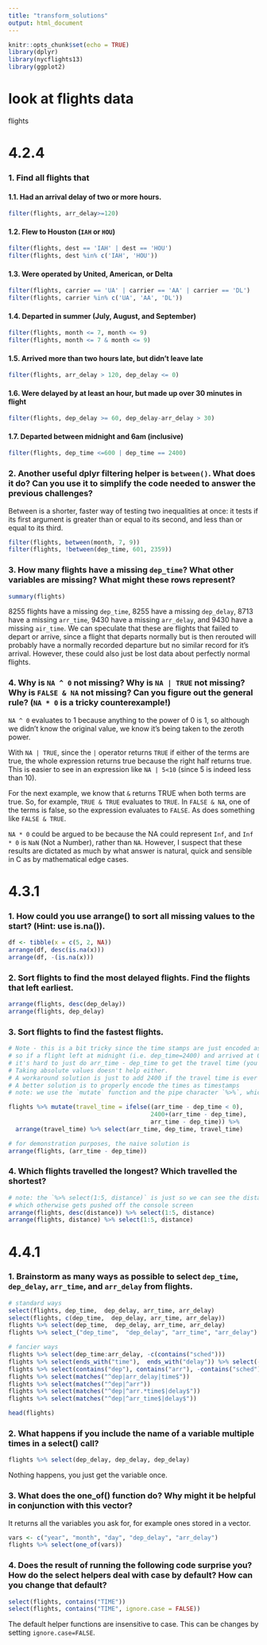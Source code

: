 ```yaml
---
title: "transform_solutions"
output: html_document
---
```


```r
knitr::opts_chunk$set(echo = TRUE)
library(dplyr)
library(nycflights13)
library(ggplot2)
```
# look at flights data
flights 

# 4.2.4
### 1. Find all flights that
#### 1.1. Had an arrival delay of two or more hours.
```r
filter(flights, arr_delay>=120)
```

#### 1.2. Flew to Houston (`IAH` or `HOU`)
```r
filter(flights, dest == 'IAH' | dest == 'HOU')
filter(flights, dest %in% c('IAH', 'HOU'))
```

#### 1.3. Were operated by United, American, or Delta
```r
filter(flights, carrier == 'UA' | carrier == 'AA' | carrier == 'DL')
filter(flights, carrier %in% c('UA', 'AA', 'DL'))
```

#### 1.4. Departed in summer (July, August, and September)
```r
filter(flights, month <= 7, month <= 9)
filter(flights, month <= 7 & month <= 9)

```

#### 1.5. Arrived more than two hours late, but didn't leave late
```r
filter(flights, arr_delay > 120, dep_delay <= 0)
```

#### 1.6. Were delayed by at least an hour, but made up over 30 minutes in flight
```r
filter(flights, dep_delay >= 60, dep_delay-arr_delay > 30)
```

#### 1.7. Departed between midnight and 6am (inclusive)
```r
filter(flights, dep_time <=600 | dep_time == 2400)
```

### 2. Another useful dplyr filtering helper is `between()`. What does it do? Can you use it to simplify the code needed to answer the previous challenges?
Between is a shorter, faster way of testing two inequalities at once: it tests if its first argument is greater than or equal to its second, and less than or equal to its third.
```r
filter(flights, between(month, 7, 9))
filter(flights, !between(dep_time, 601, 2359))
```

### 3. How many flights have a missing `dep_time`? What other variables are missing? What might these rows represent?
```r
summary(flights)
```

8255 flights have a missing `dep_time`, 8255 have a missing `dep_delay`, 8713 have a missing `arr_time`, 9430 have a missing `arr_delay`, and 9430 have a missing `air_time`. We can speculate that these are flights that failed to depart or arrive, since a flight that departs normally but is then rerouted will probably have a normally recorded departure but no similar record for it's arrival. However, these could also just be lost data about perfectly normal flights.

### 4. Why is `NA ^ 0` not missing? Why is `NA | TRUE` not missing? Why is `FALSE & NA` not missing? Can you figure out the general rule?  (`NA * 0` is a tricky counterexample!)
`NA ^ 0` evaluates to 1 because anything to the power of 0 is 1, so although we didn't know the original value, we know it's being taken to the zeroth power. 

With `NA | TRUE`, since the `|` operator returns `TRUE` if either of the terms are true, the whole expression returns true because the right half returns true. This is easier to see in an expression like `NA | 5<10` (since 5 is indeed less than 10).

For the next example, we know that `&` returns TRUE when both terms are true. So, for example, `TRUE & TRUE` evaluates to `TRUE`. In `FALSE & NA`, one of the terms is false, so the expression evaluates to `FALSE`. As does something like `FALSE & TRUE`.

`NA * 0` could be argued to be because the NA could represent `Inf`, and `Inf * 0` is `NaN` (Not a Number), rather than `NA`. However, I suspect that these results are dictated as much by what answer is natural, quick and sensible in C as by mathematical edge cases.


# 4.3.1
### 1. How could you use arrange() to sort all missing values to the start? (Hint: use is.na()).
```r
df <- tibble(x = c(5, 2, NA))
arrange(df, desc(is.na(x)))
arrange(df, -(is.na(x)))

```

### 2. Sort flights to find the most delayed flights. Find the flights that left earliest.
```r
arrange(flights, desc(dep_delay))
arrange(flights, dep_delay)

```

### 3. Sort flights to find the fastest flights.
```r
# Note - this is a bit tricky since the time stamps are just encoded as integers
# so if a flight left at midnight (i.e. dep_time=2400) and arrived at 00:54 (arr_time=54),
# it's hard to just do arr_time - dep_time to get the travel time (you get back -2346, which doesn't make sense). 
# Taking absolute values doesn't help either.
# A workaround solution is just to add 2400 if the travel time is ever negative.
# A better solution is to properly encode the times as timestamps
# note: we use the `mutate` function and the pipe character `%>%`, which haven't been introduced yet

flights %>% mutate(travel_time = ifelse((arr_time - dep_time < 0), 
                                        2400+(arr_time - dep_time),
                                        arr_time - dep_time)) %>% 
  arrange(travel_time) %>% select(arr_time, dep_time, travel_time)

# for demonstration purposes, the naive solution is
arrange(flights, (arr_time - dep_time))

```

### 4. Which flights travelled the longest? Which travelled the shortest?
```r
# note: the `%>% select(1:5, distance)` is just so we can see the distance column, 
# which otherwise gets pushed off the console screen
arrange(flights, desc(distance)) %>% select(1:5, distance)
arrange(flights, distance) %>% select(1:5, distance)

```

# 4.4.1
### 1. Brainstorm as many ways as possible to select `dep_time`, `dep_delay`, `arr_time`, and `arr_delay` from flights.
```r
# standard ways
select(flights, dep_time,  dep_delay, arr_time, arr_delay)
select(flights, c(dep_time,  dep_delay, arr_time, arr_delay))
flights %>% select(dep_time,  dep_delay, arr_time, arr_delay)
flights %>% select_("dep_time",  "dep_delay", "arr_time", "arr_delay")

# fancier ways
flights %>% select(dep_time:arr_delay, -c(contains("sched")))
flights %>% select(ends_with("time"),  ends_with("delay")) %>% select(-c(starts_with("sched"), starts_with("air")))
flights %>% select(contains("dep"), contains("arr"), -contains("sched"), -carrier)
flights %>% select(matches("^dep|arr_delay|time$"))
flights %>% select(matches("^dep|^arr"))
flights %>% select(matches("^dep|^arr.*time$|delay$"))
flights %>% select(matches("^dep|^arr_time$|delay$"))

head(flights)
```
### 2. What happens if you include the name of a variable multiple times in a select() call?
```r
flights %>% select(dep_delay, dep_delay, dep_delay)
```
Nothing happens, you just get the variable once.

### 3. What does the one_of() function do? Why might it be helpful in conjunction with this vector?
It returns all the variables you ask for, for example ones stored in a vector.
```r
vars <- c("year", "month", "day", "dep_delay", "arr_delay")
flights %>% select(one_of(vars))
```

### 4. Does the result of running the following code surprise you? How do the select helpers deal with case by default? How can you change that default?
```r
select(flights, contains("TIME"))
select(flights, contains("TIME", ignore.case = FALSE))
```
The default helper functions are insensitive to case. This can be changes by setting `ignore.case=FALSE`.


